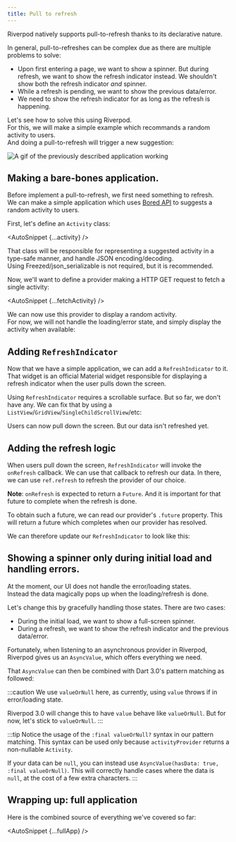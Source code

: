 ```yaml
---
title: Pull to refresh
---
```



Riverpod natively supports pull-to-refresh thanks to its declarative nature.

In general, pull-to-refreshes can be complex due as there are multiple
problems to solve:

- Upon first entering a page, we want to show a spinner.
  But during refresh, we want to show the refresh indicator instead.
  We shouldn't show both the refresh indicator _and_ spinner.
- While a refresh is pending, we want to show the previous data/error.
- We need to show the refresh indicator for as long as the refresh is happening.

Let's see how to solve this using Riverpod.  
For this, we will make a simple example which recommands a random activity to users.  
And doing a pull-to-refresh will trigger a new suggestion:

<img
  alt="A gif of the previously described application working"
  src="/img/case_studies/pull_to_refresh/app.gif"
/>

## Making a bare-bones application.

Before implement a pull-to-refresh, we first need something to refresh.  
We can make a simple application which uses [Bored API](https://www.boredapi.com/)
to suggests a random activity to users.

First, let's define an `Activity` class:

<AutoSnippet {...activity} />

That class will be responsible for representing a suggested activity
in a type-safe manner, and handle JSON encoding/decoding.  
Using Freezed/json_serializable is not required, but it is recommended.

Now, we'll want to define a provider making a HTTP GET request to fetch
a single activity:

<AutoSnippet {...fetchActivity} />

We can now use this provider to display a random activity.  
For now, we will not handle the loading/error state, and simply
display the activity when available:

<AutoSnippet raw={displayActivity} />

## Adding `RefreshIndicator`

Now that we have a simple application, we can add a `RefreshIndicator` to it.  
That widget is an official Material widget responsible for displaying a refresh indicator
when the user pulls down the screen.

Using `RefreshIndicator` requires a scrollable surface. But so far, we don't have
any. We can fix that by using a `ListView`/`GridView`/`SingleChildScrollView`/etc:

<AutoSnippet raw={displayActivity2} />

Users can now pull down the screen. But our data isn't refreshed yet.

## Adding the refresh logic

When users pull down the screen, `RefreshIndicator` will invoke
the `onRefresh` callback. We can use that callback to refresh our data.
In there, we can use `ref.refresh` to refresh the provider of our choice.

**Note**: `onRefresh` is expected to return a `Future`.
And it is important for that future to complete when the refresh is done.

To obtain such a future, we can read our provider's `.future` property.
This will return a future which completes when our provider has resolved.

We can therefore update our `RefreshIndicator` to look like this:

<AutoSnippet raw={displayActivity3} />

## Showing a spinner only during initial load and handling errors.

At the moment, our UI does not handle the error/loading states.  
Instead the data magically pops up when the loading/refresh is done.

Let's change this by gracefully handling those states. There are two
cases:

- During the initial load, we want to show a full-screen spinner.
- During a refresh, we want to show the refresh indicator
  and the previous data/error.

Fortunately, when listening to an asynchronous provider in Riverpod,
Riverpod gives us an `AsyncValue`, which offers everything we need.

That `AsyncValue` can then be combined with Dart 3.0's pattern matching
as followed:

<AutoSnippet raw={displayActivity4} />

:::caution
We use `valueOrNull` here, as currently, using `value` throws
if in error/loading state.

Riverpod 3.0 will change this to have `value` behave like `valueOrNull`.
But for now, let's stick to `valueOrNull`.
:::

:::tip
Notice the usage of the `:final valueOrNull?` syntax in our pattern matching.
This syntax can be used only because `activityProvider` returns a non-nullable
`Activity`.

If your data can be `null`, you can instead use `AsyncValue(hasData: true, :final valueOrNull)`.
This will correctly handle cases where the data is `null`, at the cost of
a few extra characters.
:::

## Wrapping up: full application

Here is the combined source of everything we've covered so far:

<AutoSnippet {...fullApp} />
